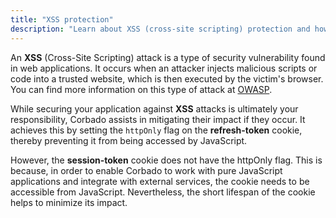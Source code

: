 ```yaml
---
title: "XSS protection"
description: "Learn about XSS (cross-site scripting) protection and how Corbado's session management uses it."
---
```


An **XSS** (Cross-Site Scripting) attack is a type of security vulnerability found in web applications. It occurs when an attacker injects malicious scripts or code into a trusted website, which is then executed by the victim's browser. You can find more information on this type of attack at [OWASP](https://owasp.org/www-community/attacks/xss/).

While securing your application against **XSS** attacks is ultimately your responsibility, Corbado assists in mitigating their impact if they occur. It achieves this by setting the `httpOnly` flag on the **refresh-token** cookie, thereby preventing it from being accessed by JavaScript.

However, the **session-token** cookie does not have the httpOnly flag. This is because, in order to enable Corbado to work with pure JavaScript applications and integrate with external services, the cookie needs to be accessible from JavaScript. Nevertheless, the short lifespan of the cookie helps to minimize its impact.
